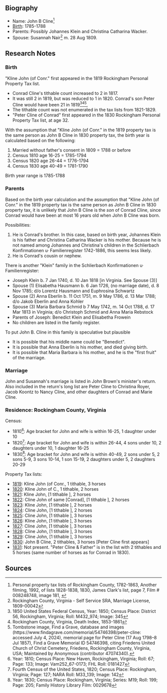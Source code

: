 == Biography ==

* Name:  John B Cline<ref>Personal property tax lists of Rockingham County, 1782-1863, Another filming, 1992, of lists 1828-1838, 1830, James Clark's list, page 7, Film # 008248748, image 181, {{FamilySearch Image|3Q9M-CSPG-LSY4-8}}</ref>
* [[#birth|Birth]]:  1785-1788
* Parents:  Possibly Johannes Klein and Christina Catharina Wacker.
* Spouse:  Susannah Nair<ref>Rockingham County, Virginia - Self Service SRA, Marriage License, 1809-00042</ref> m. 28 Aug 1809.

== Research Notes ==

=== Birth ===
"Kline John (of Conr." first appeared in the 1819 Rockingham Personal Property Tax list.
* Conrad Cline's tithable count increased to 2 in 1817.
* It was still 2 in 1819, but was reduced to 1 in 1820.  Conrad's son Peter Cline would have been 21 in 1819<ref>1850 United States Federal Census, Year: 1850; Census Place: District 56, Rockingham, Virginia; Roll: M432_974; Image: 345</ref><ref>Rockingham County, Virginia, Death Index, 1853-1861</ref><ref>Tombstone image, Find a Grave, database and images (https://www.findagrave.com/memorial/54746398/peter-cline: accessed July 4, 2024), memorial page for Peter Cline (17 Aug 1798–8 Jul 1857), Find a Grave Memorial ID 54746398, citing Friedens United Church of Christ Cemetery, Friedens, Rockingham County, Virginia, USA; Maintained by Anonymous (contributor 47074340).</ref>,
* The tithable count was not enumerated in the tax lists from 1821-1829.
* "Peter Cline of Conrad" first appeared in the 1830 Rockingham Personal Property Tax list, at age 32.

With the assumption that "Kline John (of Conr." in the 1819 property tax is the same person as John B Cline in 1830 property tax, the birth year is calculated based on the following:
# Married without father's consent in 1809 = 1788 or before
# Census 1810 age 16-25 = 1785-1794
# Census 1820 age 26-44 = 1776-1794
# Census 1830 age 40-49 = 1781-1790
Birth year range is 1785-1788

=== Parents ===
Based on the birth year calculation and the assumption that "Kline John (of Conr." in the 1819 property tax is the same person as John B Cline in 1830 property tax, it is unlikely that John B Cline is the ''son'' of Conrad Cline, since Conrad would have been at most 16 years old when John B Cline was born.

Possibilities:
# He is Conrad's brother.  In this case, based on birth year, Johannes Klein is his father and Christina Catharina Wacker is his mother.  Because he is not named among Johannes and Christina's children in the Schlierbach Konfirmationen u· Familienregister 1742-1886, this seems less likely.
# He is Conrad's cousin or nephew.

There is another "Klein" family in the Schlierbach Konfirmationen u· Familienregister:
* Joseph Klein b. 7 Jan 1740, d. 10 Jan 1818 &#91;in Virginia.  See Spouse (3)&#93;
* Spouse (1) Elisabetha Hausmann b. 6 Jan 1726, (no marriage date), d. 8 Nov 1785; d/o Lorentz Hausmann and Euphrosina Schwartz
* Spouse (2) Anna Eberlin b. 11 Oct 1751, m. 9 May 1786, d. 13 Mar 1788; d/o Jakob Eberlin and Anna Kohler
* Spouse (3) Maria Barbara Schmid b 7 May 1742, m. 14 Oct 1788, d. 17 Mar 1813 in Virginia; d/o Christoph Schmid and Anna Maria Rebstock
* Parents of Joseph:  Benedict Klein and Elisabetha Frowein
* No children are listed in the family register.

To put John B. Cline in this family is speculative but plausible
* It is possible that his middle name could be "Benedict".
* It is possible that Anna Eberlin is his mother, and died giving birth.
* It is possible that Maria Barbara is his mother, and he is the "first fruit" of the marriage.



=== Marriage ===
John and Susannah's marriage is listed in John Brown's minister's return.  Also included in the return's long list are Peter Cline to Christina Royer, Jacob Koontz to Nancy Cline, and other daughters of Conrad and Marie Cline.

=== Residence: Rockingham County, Virginia ===

Census:
* 1810<ref>Year: 1810; Census Place: New Haven, Rockingham, Virginia; Roll: 67; Page: 133; Image: Vam252_67-0173; FHL Roll: 0181427</ref>:  Age bracket for John and wife is within 16-25, 1 daughter under 10
* 1820<ref>Fourth Census of the United States, 1820; Census Place: Rockingham, Virginia; Page: 127; NARA Roll: M33_139; Image: 142</ref>:  Age bracket for John and wife is within 26-44, 4 sons under 10, 2 daughters under 10, 1 daughter 16-25
* 1830<ref>Year: 1830; Census Place: Rockingham, Virginia; Series: M19; Roll: 199; Page: 205; Family History Library Film: 0029678</ref>:  Age bracket for John and wife is within 40-49, 2 sons under 5, 2 sons 5-9, 3 sons 10-14, 1 son 15-19, 2 daughters under 5, 2 daughters 20-29

Property Tax lists:
* [https://www.familysearch.org/ark:/61903/3:1:3Q9M-C37H-WDCL?i=315&cat=411278 1819]:  Kline John (of Conr., 1 tithable, 3 horses
* [https://www.familysearch.org/ark:/61903/3:1:3Q9M-C37H-W8LP?i=339&cat=411278 1820]:  Kline John of C., 1 tithable, 2 horses
* [https://www.familysearch.org/ark:/61903/3:1:3Q9M-C37H-WDN9?i=417&cat=411278 1821]:  Kline John, &#91;1 tithable &#93;, 2 horses
* [https://www.familysearch.org/ark:/61903/3:1:3Q9M-C37H-W6HY?i=437&cat=411278 1822]:  Cline John of same [Conrad], &#91;1 tithable &#93;, 2 horses
* [https://www.familysearch.org/ark:/61903/3:1:3Q9M-C37H-W86Z?i=492&cat=411278 1823]:  Kline John, &#91;1 tithable &#93;, 2 horses
* [https://www.familysearch.org/ark:/61903/3:1:3Q9M-C37H-W6XL?i=565&cat=411278 1824]:  Cline John, &#91;1 tithable &#93;, 2 horses
* [https://www.familysearch.org/ark:/61903/3:1:3Q9M-C37H-WD9Q?i=592&cat=411278 1825]:  Cline John, &#91;1 tithable &#93;, 3 horses
* [https://www.familysearch.org/ark:/61903/3:1:3Q9M-C37H-W8YM?i=681&cat=411278 1826]:  Kline John, &#91;1 tithable &#93;, 3 horses
* [https://www.familysearch.org/ark:/61903/3:1:3Q9M-C37H-W6Q8?i=701&cat=411278 1827]:  Cline John, &#91;1 tithable &#93;, 3 horses
* [https://www.familysearch.org/ark:/61903/3:1:3Q9M-CSPG-LSY6-P?i=48&cat=411278 1828]: Cline John, &#91;1 tithable &#93;, 3 horses
* [https://www.familysearch.org/ark:/61903/3:1:3Q9M-CSPG-LSYD-J?i=79&cat=411278 1829]: Cline John, &#91;1 tithable &#93;, 3 horses
* [https://www.familysearch.org/ark:/61903/3:1:3Q9M-CSPG-LSY4-8?i=180&cat=411278 1830]:  John B Cline, 2 tithables, 3 horses &#91;Peter Cline first appears&#93;
* [https://www.familysearch.org/ark:/61903/3:1:3Q9M-CSPG-LSTF-K?i=210&cat=411278 1831]:  Not present.  "Peter Cline & Father" is in the list with 2 tithables and 5 horses (same number of horses as for Conrad in 1830).

== Sources ==
<references />